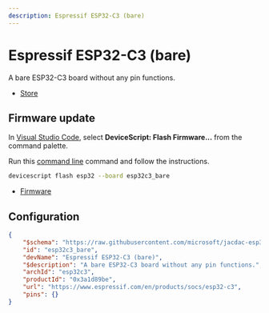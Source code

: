 ```yaml
---
description: Espressif ESP32-C3 (bare)
---
```

# Espressif ESP32-C3 (bare)

A bare ESP32-C3 board without any pin functions.


- [Store](https://www.espressif.com/en/products/socs/esp32-c3)




## Firmware update

In [Visual Studio Code](/getting-started/vscode),
select **DeviceScript: Flash Firmware...** from the command palette.
        
Run this [command line](/api/cli) command and follow the instructions.

```bash
devicescript flash esp32 --board esp32c3_bare
```


- [Firmware](https://github.com/microsoft/jacdac-esp32/releases/latest/download/devicescript-esp32c3-esp32c3_bare-0x0.bin)

## Configuration

```json title="esp32c3_bare.json"
{
    "$schema": "https://raw.githubusercontent.com/microsoft/jacdac-esp32/main/boards/esp32deviceconfig.schema.json",
    "id": "esp32c3_bare",
    "devName": "Espressif ESP32-C3 (bare)",
    "$description": "A bare ESP32-C3 board without any pin functions.",
    "archId": "esp32c3",
    "productId": "0x3a1d89be",
    "url": "https://www.espressif.com/en/products/socs/esp32-c3",
    "pins": {}
}
```
